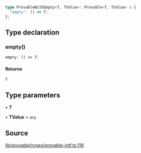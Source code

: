 ```ts
type ProvableWithEmpty<T, TValue>: Provable<T, TValue> & {
  "empty": () => T;
};
```

## Type declaration

### empty()

```ts
empty: () => T;
```

#### Returns

`T`

## Type parameters

• **T**

• **TValue** = `any`

## Source

[lib/provable/types/provable-intf.ts:118](https://github.com/o1-labs/o1js/blob/6ebbc23710f6de023fea6d83dc93c5a914c571f2/src/lib/provable/types/provable-intf.ts#L118)
